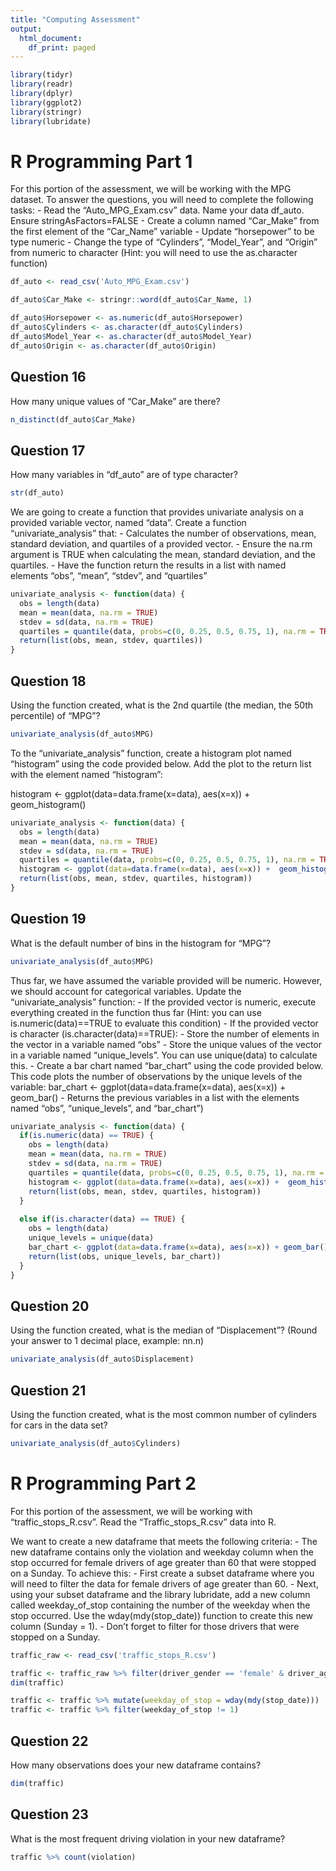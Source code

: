 ```yaml
---
title: "Computing Assessment"
output:
  html_document:
    df_print: paged
---
```


```r
library(tidyr)
library(readr)
library(dplyr)
library(ggplot2)
library(stringr)
library(lubridate)
```

# R Programming Part 1

For this portion of the assessment, we will be working with the MPG dataset. To answer the questions, you will need to complete the following tasks:
- Read the "Auto_MPG_Exam.csv" data. Name your data df_auto. Ensure stringAsFactors=FALSE
- Create a column named "Car_Make" from the first element of the "Car_Name" variable
- Update "horsepower" to be type numeric
- Change the type of "Cylinders", "Model_Year", and "Origin" from numeric to character (Hint: you will need to use the as.character function)

```r
df_auto <- read_csv('Auto_MPG_Exam.csv')
```

```r
df_auto$Car_Make <- stringr::word(df_auto$Car_Name, 1)
```

```r
df_auto$Horsepower <- as.numeric(df_auto$Horsepower)
df_auto$Cylinders <- as.character(df_auto$Cylinders)
df_auto$Model_Year <- as.character(df_auto$Model_Year)
df_auto$Origin <- as.character(df_auto$Origin)
```

## Question 16

How many unique values of "Car_Make" are there? 

```r
n_distinct(df_auto$Car_Make)
```

## Question 17

How many variables in "df_auto" are of type character?

```r
str(df_auto)
```

We are going to create a function that provides univariate analysis on a provided variable vector, named “data”. Create a function "univariate_analysis" that:
- Calculates the number of observations, mean, standard deviation, and quartiles of a provided vector.
- Ensure the na.rm argument is TRUE when calculating the mean, standard deviation, and the quartiles.
- Have the function return the results in a list with named elements "obs", "mean", "stdev", and "quartiles"

```r
univariate_analysis <- function(data) {
  obs = length(data)
  mean = mean(data, na.rm = TRUE)
  stdev = sd(data, na.rm = TRUE)
  quartiles = quantile(data, probs=c(0, 0.25, 0.5, 0.75, 1), na.rm = TRUE)
  return(list(obs, mean, stdev, quartiles))
}
```


## Question 18

Using the function created, what is the 2nd quartile (the median, the 50th percentile) of "MPG"?

```r
univariate_analysis(df_auto$MPG)
```

To the "univariate_analysis" function, create a histogram plot named "histogram" using the code provided below. Add the plot to the return list with the element named "histogram":

histogram <- ggplot(data=data.frame(x=data), aes(x=x)) +  geom_histogram()

```r
univariate_analysis <- function(data) {
  obs = length(data)
  mean = mean(data, na.rm = TRUE)
  stdev = sd(data, na.rm = TRUE)
  quartiles = quantile(data, probs=c(0, 0.25, 0.5, 0.75, 1), na.rm = TRUE)
  histogram <- ggplot(data=data.frame(x=data), aes(x=x)) +  geom_histogram()
  return(list(obs, mean, stdev, quartiles, histogram))
}
```

## Question 19

What is the default number of bins in the histogram for "MPG"?

```r
univariate_analysis(df_auto$MPG)
```

Thus far, we have assumed the variable provided will be numeric. However, we should account for categorical variables. Update the "univariate_analysis" function:
- If the provided vector is numeric, execute everything created in the function thus far (Hint: you can use is.numeric(data)==TRUE to evaluate this condition)
- If the provided vector is character (is.character(data)==TRUE):
- Store the number of elements in the vector in a variable named "obs"
- Store the unique values of the vector in a variable named "unique_levels". You can use unique(data) to calculate this.
- Create a bar chart named "bar_chart" using the code provided below. This code plots the number of observations by the unique levels of the variable:
bar_chart <- ggplot(data=data.frame(x=data), aes(x=x)) + geom_bar()
- Returns the previous variables in a list with the elements named "obs", "unique_levels", and "bar_chart")

```r
univariate_analysis <- function(data) {
  if(is.numeric(data) == TRUE) {
    obs = length(data)
    mean = mean(data, na.rm = TRUE)
    stdev = sd(data, na.rm = TRUE)
    quartiles = quantile(data, probs=c(0, 0.25, 0.5, 0.75, 1), na.rm = TRUE)
    histogram <- ggplot(data=data.frame(x=data), aes(x=x)) +  geom_histogram()
    return(list(obs, mean, stdev, quartiles, histogram))
  }
  
  else if(is.character(data) == TRUE) {
    obs = length(data)
    unique_levels = unique(data)
    bar_chart <- ggplot(data=data.frame(x=data), aes(x=x)) + geom_bar()
    return(list(obs, unique_levels, bar_chart))
  }
}
```

## Question 20

Using the function created, what is the median of "Displacement"? (Round your answer to 1 decimal place, example: nn.n)

```r
univariate_analysis(df_auto$Displacement)
```

## Question 21

Using the function created, what is the most common number of cylinders for cars in the data set?  

```r
univariate_analysis(df_auto$Cylinders)
```

# R Programming Part 2

For this portion of the assessment, we will be working with “traffic_stops_R.csv”. Read the “Traffic_stops_R.csv” data into R.

We want to create a new dataframe that meets the following criteria:
- The new dataframe contains only the violation and weekday column when the stop occurred for female drivers of age greater than 60 that were stopped on a Sunday. To achieve this:
- First create a subset dataframe where you will need to filter the data for female drivers of age greater than 60.
- Next, using your subset dataframe and the library lubridate, add a new column called weekday_of_stop containing the number of the weekday when the stop
occurred. Use the wday(mdy(stop_date)) function to create this new column (Sunday = 1).
- Don’t forget to filter for those drivers that were stopped on a Sunday.

```r
traffic_raw <- read_csv('traffic_stops_R.csv')
```

```r
traffic <- traffic_raw %>% filter(driver_gender == 'female' & driver_age >60)
dim(traffic)
```

```r
traffic <- traffic %>% mutate(weekday_of_stop = wday(mdy(stop_date)))
traffic <- traffic %>% filter(weekday_of_stop != 1)
```

## Question 22

How many observations does your new dataframe contains?

```r
dim(traffic)
```

## Question 23

What is the most frequent driving violation in your new dataframe?

```r
traffic %>% count(violation)
```



